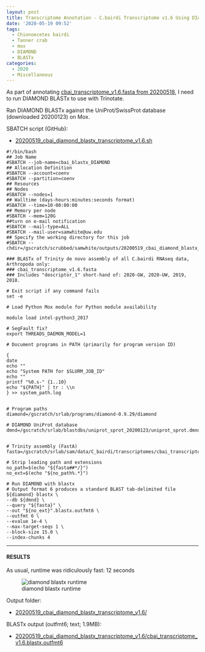 ```yaml
---
layout: post
title: Transcriptome Annotation - C.bairdi Transcriptome v1.6 Using DIAMOND BLASTx on Mox
date: '2020-05-19 09:52'
tags:
  - Chionoecetes bairdi
  - Tanner crab
  - mox
  - DIAMOND
  - BLASTx
categories:
  - 2020
  - Miscellaneous
---
```

As part of annotating [cbai_transcriptome_v1.6.fasta from 20200518](https://robertslab.github.io/sams-notebook/2020/05/18/Transcriptome-Assembly-C.bairdi-All-Arthropoda-specific-RNAseq-Data-with-Trinity-on-Mox.html), I need to run DIAMOND BLASTx to use with Trinotate.

Ran DIAMOND BLASTx against the UniProt/SwissProt database (downloaded 20200123) on Mox.

SBATCH script (GitHub):

- [20200519_cbai_diamond_blastx_transcriptome_v1.6.sh](https://github.com/RobertsLab/sams-notebook/blob/master/sbatch_scripts/20200519_cbai_diamond_blastx_transcriptome_v1.6.sh)

```shell
#!/bin/bash
## Job Name
#SBATCH --job-name=cbai_blastx_DIAMOND
## Allocation Definition
#SBATCH --account=coenv
#SBATCH --partition=coenv
## Resources
## Nodes
#SBATCH --nodes=1
## Walltime (days-hours:minutes:seconds format)
#SBATCH --time=10-00:00:00
## Memory per node
#SBATCH --mem=120G
##turn on e-mail notification
#SBATCH --mail-type=ALL
#SBATCH --mail-user=samwhite@uw.edu
## Specify the working directory for this job
#SBATCH --chdir=/gscratch/scrubbed/samwhite/outputs/20200519_cbai_diamond_blastx_transcriptome_v1.6

### BLASTx of Trinity de novo assembly of all C.bairdi RNAseq data, Arthropoda only:
### cbai_transcriptome_v1.6.fasta
### Includes "descriptor_1" short-hand of: 2020-GW, 2020-UW, 2019, 2018.

# Exit script if any command fails
set -e

# Load Python Mox module for Python module availability

module load intel-python3_2017

# SegFault fix?
export THREADS_DAEMON_MODEL=1

# Document programs in PATH (primarily for program version ID)

{
date
echo ""
echo "System PATH for $SLURM_JOB_ID"
echo ""
printf "%0.s-" {1..10}
echo "${PATH}" | tr : \\n
} >> system_path.log


# Program paths
diamond=/gscratch/srlab/programs/diamond-0.9.29/diamond

# DIAMOND UniProt database
dmnd=/gscratch/srlab/blastdbs/uniprot_sprot_20200123/uniprot_sprot.dmnd


# Trinity assembly (FastA)
fasta=/gscratch/srlab/sam/data/C_bairdi/transcriptomes/cbai_transcriptome_v1.6.fasta

# Strip leading path and extensions
no_path=$(echo "${fasta##*/}")
no_ext=$(echo "${no_path%.*}")

# Run DIAMOND with blastx
# Output format 6 produces a standard BLAST tab-delimited file
${diamond} blastx \
--db ${dmnd} \
--query "${fasta}" \
--out "${no_ext}".blastx.outfmt6 \
--outfmt 6 \
--evalue 1e-4 \
--max-target-seqs 1 \
--block-size 15.0 \
--index-chunks 4
```

---

#### RESULTS

As usual, runtime was ridiculously fast: 12 seconds

![diamond blastx runtime](https://github.com/RobertsLab/sams-notebook/blob/master/images/screencaps/20200519_cbai_diamond_blastx_transcriptome_v1.6_runtim.png?raw=true)

Output folder:

- [20200519_cbai_diamond_blastx_transcriptome_v1.6/](https://gannet.fish.washington.edu/Atumefaciens/20200519_cbai_diamond_blastx_transcriptome_v1.6/)

BLASTx output (outfmt6; text; 1.9MB):

- [20200519_cbai_diamond_blastx_transcriptome_v1.6/cbai_transcriptome_v1.6.blastx.outfmt6](https://gannet.fish.washington.edu/Atumefaciens/20200519_cbai_diamond_blastx_transcriptome_v1.6/cbai_transcriptome_v1.6.blastx.outfmt6)
